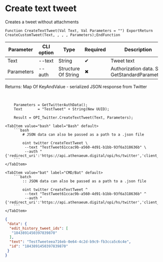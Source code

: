 ﻿---
sidebar_position: 2
description: Create text tweet and other functions to work with Twitter in the Open Integration Package, a free open-source integration library for 1C:Enterprise 8, OneScript and CLI
keywords: [1C, 1С, 1С:Enterprise, 1С:Enterprise 8.3, API, Integration, Services, Exchange, OneScript, CLI, Twitter]
---


# Create text tweet
 Creates a tweet without attachments



`Function CreateTextTweet(Val Text, Val Parameters = "") ExportReturn CreateCustomTweet(Text, , , , Parameters);EndFunction`

  | Parameter | CLI option | Type | Required | Description |
  |-|-|-|-|-|
  | Text | --text | String | &#x2714; | Tweet text |
  | Parameters | --auth | Structure Of String | &#x2716; | Authorization data. See GetStandardParameters |

  
  Returns:  Map Of KeyAndValue - serialized JSON response from Twitter

<br/>




```bsl title="1C:Enterprise/OneScript code example"
    Parameters = GetTwitterAuthData();
    Text       = "TestTweet" + String(New UUID);

    Result = OPI_Twitter.CreateTextTweet(Text, Parameters);
```
 

 <Tabs>
  
    <TabItem value="bash" label="Bash" default>
        ```bash
            # JSON data can also be passed as a path to a .json file
            
            oint twitter CreateTextTweet \
             --text "TestTweet61ccac9b-a560-4d91-b1bb-93f6a318636b" \
             --auth "{'redirect_uri':'https://api.athenaeum.digital/opi/hs/twitter','client_id':'***','client_secret':'***','access_token':'***','refresh_token':'***','oauth_token':'***','oauth_token_secret':'***','oauth_consumer_key':'***','oauth_consumer_secret':'***'}"
        ```
    </TabItem>
  
    <TabItem value="bat" label="CMD/Bat" default>
        ```batch
            :: JSON data can also be passed as a path to a .json file
            
            oint twitter CreateTextTweet ^
             --text "TestTweet61ccac9b-a560-4d91-b1bb-93f6a318636b" ^
             --auth "{'redirect_uri':'https://api.athenaeum.digital/opi/hs/twitter','client_id':'***','client_secret':'***','access_token':'***','refresh_token':'***','oauth_token':'***','oauth_token_secret':'***','oauth_consumer_key':'***','oauth_consumer_secret':'***'}"
        ```
    </TabItem>
</Tabs>


```json title="Result"
{
 "data": {
  "edit_history_tweet_ids": [
   "1843891450397839870"
  ],
  "text": "TestTweeteea716eb-0e64-4c2d-b9c9-fb3cca5c6c4e",
  "id": "1843891450397839870"
 }
}
```

